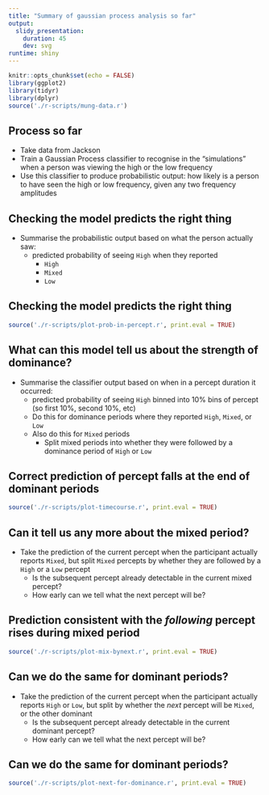```yaml
---
title: "Summary of gaussian process analysis so far"
output:
  slidy_presentation:
    duration: 45
    dev: svg
runtime: shiny
---
```


```r
knitr::opts_chunk$set(echo = FALSE)
library(ggplot2)
library(tidyr)
library(dplyr)
source('./r-scripts/mung-data.r')
```

## Process so far

* Take data from Jackson
* Train a Gaussian Process classifier to recognise in the "simulations" when a person was viewing the high or the low frequency
* Use this classifier to produce probabilistic output: how likely is a person to have seen the high or low frequency, given any two frequency amplitudes


## Checking the model predicts the right thing

* Summarise the probabilistic output based on what the person actually saw:
    + predicted probability of seeing `High` when they reported
        - `High`
        - `Mixed`
        - `Low`

## Checking the model predicts the right thing
```r
source('./r-scripts/plot-prob-in-percept.r', print.eval = TRUE)
```


## What can this model tell us about the strength of dominance?

* Summarise the classifier output based on when in a percept duration it occurred:
    + predicted probability of seeing `High` binned into 10% bins of percept (so first 10%, second 10%, etc)
    + Do this for dominance periods where they reported `High`, `Mixed`, or `Low`
    + Also do this for `Mixed` periods
        - Split mixed periods into whether they were followed by a dominance period of `High` or `Low`


## Correct prediction of percept falls at the end of dominant periods

```r
source('./r-scripts/plot-timecourse.r', print.eval = TRUE)
```

## Can it tell us any more about the mixed period?

* Take the prediction of the current percept when the participant actually reports `Mixed`, but split `Mixed` percepts by whether they are followed by a `High` or a `Low` percept
    + Is the subsequent percept already detectable in the current mixed percept?
    + How early can we tell what the next percept will be?

## Prediction consistent with the *following* percept rises during mixed period

```r
source('./r-scripts/plot-mix-bynext.r', print.eval = TRUE)
```

## Can we do the same for dominant periods?
* Take the prediction of the current percept when the participant actually reports `High` or `Low`, but split by whether the _next_ percept will be `Mixed`, or the other dominant
    + Is the subsequent percept already detectable in the current dominant percept?
    + How early can we tell what the next percept will be?


## Can we do the same for dominant periods?
```r
source('./r-scripts/plot-next-for-dominance.r', print.eval = TRUE)
```

